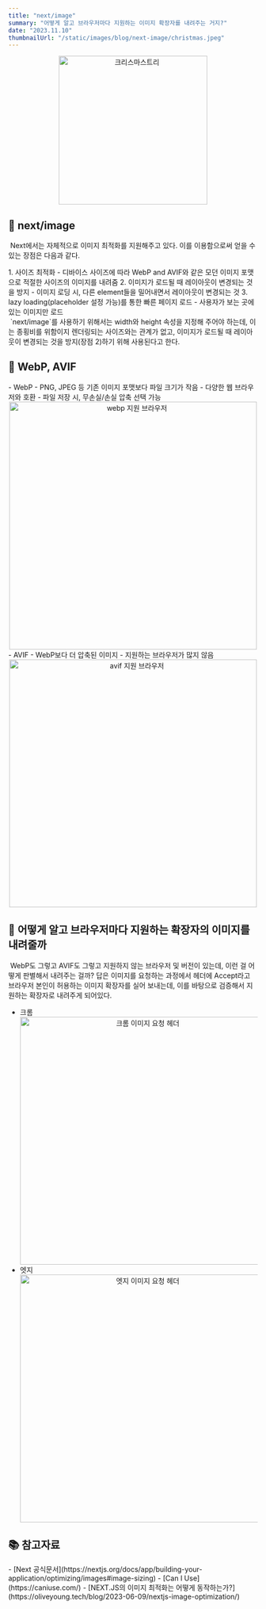 ```yaml
---
title: "next/image"
summary: "어떻게 알고 브라우저마다 지원하는 이미지 확장자를 내려주는 거지?"
date: "2023.11.10"
thumbnailUrl: "/static/images/blog/next-image/christmas.jpeg"
---
```


<div align="center">
	<img src="/static/images/blog/next-image/christmas.jpeg" width="300px" alt="크리스마스트리" />
</div>

## 🌟 next/image
&nbsp;Next에서는 자체적으로 이미지 최적화를 지원해주고 있다. 이를 이용함으로써 얻을 수 있는 장점은 다음과 같다.
<div>
1. 사이즈 최적화
	- 디바이스 사이즈에 따라 WebP and AVIF와 같은 모던 이미지 포맷으로 적절한 사이즈의 이미지를 내려줌
2. 이미지가 로드될 때 레이아웃이 변경되는 것을 방지
	- 이미지 로딩 시, 다른 element들을 밀어내면서 레이아웃이 변경되는 것
3. lazy loading(placeholder 설정 가능)를 통한 빠른 페이지 로드
	- 사용자가 보는 곳에 있는 이미지만 로드
</div>
&nbsp;`next/image`를 사용하기 위해서는 width와 height 속성을 지정해 주어야 하는데, 이는 종횡비를 위함이지 렌더링되는 사이즈와는 관계가 없고, 이미지가 로드될 때 레이아웃이 변경되는 것을 방지(장점 2)하기 위해 사용된다고 한다.

## 👊 WebP, AVIF
<div>
- WebP
	- PNG, JPEG 등 기존 이미지 포맷보다 파일 크기가 작음
	- 다양한 웹 브라우저와 호환
	- 파일 저장 시, 무손실/손실 압축 선택 가능
	<div align="center">
		<img src="/static/images/blog/next-image/webp.png" width="500px" alt="webp 지원 브라우저" />
	</div>
- AVIF
	- WebP보다 더 압축된 이미지
	- 지원하는 브라우저가 많지 않음
	<div align="center">
		<img src="/static/images/blog/next-image/webp.png" width="500px" alt="avif 지원 브라우저" />
	</div>
</div>

## 👀 어떻게 알고 브라우저마다 지원하는 확장자의 이미지를 내려줄까
&nbsp;WebP도 그렇고 AVIF도 그렇고 지원하지 않는 브라우저 및 버전이 있는데, 이런 걸 어떻게 판별해서 내려주는 걸까? 답은 이미지를 요청하는 과정에서 헤더에 Accept라고 브라우저 본인이 허용하는 이미지 확장자를 실어 보내는데, 이를 바탕으로 검증해서 지원하는 확장자로 내려주게 되어있다.
- 크롬
	<div align="center">
		<img src="/static/images/blog/next-image/chrome.png" width="500px" alt="크롬 이미지 요청 헤더" />
	</div>
- 엣지
	<div align="center">
		<img src="/static/images/blog/next-image/edge.png" width="500px" alt="엣지 이미지 요청 헤더" />
	</div>

## 📚 참고자료
<div>
- [Next 공식문서](https://nextjs.org/docs/app/building-your-application/optimizing/images#image-sizing)
- [Can I Use](https://caniuse.com/)
- [NEXT.JS의 이미지 최적화는 어떻게 동작하는가?](https://oliveyoung.tech/blog/2023-06-09/nextjs-image-optimization/)
</div>